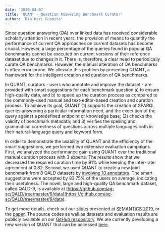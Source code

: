 ```yaml
---
date: '2020-04-07'
title: 'QUANT - Question Answering Benchmark Curator'
author: 'Ria Hari Gusmita'
---
```


  
  
Since question answering (QA) over linked data has received considerable scholarly attention in recent years, the provision of means to quantify the performance of current QA approaches on current datasets has become crucial. However, a large percentage of the queries found in popular QA benchmarks cannot be executed on current versions of their reference dataset due to changes in it. There is, therefore, a clear need to periodically curate QA benchmarks. However, the manual alteration of QA benchmarks is often error-prone. We alleviate this problem by presenting QUANT, a framework for the intelligent creation and curation of QA benchmarks.

  

In QUANT, curators - users who annotate and improve the dataset - are provided with smart suggestions for each benchmark question a) to ensure high-quality data, and b) to speed up the curation process as compared to the commonly-used manual and text-editor-based creation and curation process. To achieve its goal, QUANT (1) supports the creation of SPARQL queries answering a particular information need, and the execution of the query against a predefined endpoint or knowledge base; (2) checks the validity of benchmark metadata; and 3) verifies the spelling and grammatical correctness of questions across multiple languages both in their natural-language query and keyword form.

  

In order to demonstrate the usability of QUANT and the efficiency of the smart suggestions, we performed two extensive evaluation campaigns. First, we analyzed the performance gain using QUANT over the traditional manual curation process with 3 experts. The results show that we decreased the required curation time by 91% while keeping the inter-rater agreement at 0.82. Second, we used QUANT to create a new joint benchmark from 8 QALD datasets by [involving 10 annotators](https://github.com/dice-group/QUANT/tree/master/Data/Curation%20Result%20from%2010%20Annotators). The smart suggestions were accepted by 83.75% of the users on average, indicating their usefulness. The novel, large and high-quality QA benchmark dataset, called QALD-9, is available at [https://github.com/ag-sc/QALD/tree/master/9/data](https://github.com/ag-sc/QALD/tree/master/9/data).

  

To get more details, check out our [slides](https://www.slideshare.net/RiaHariGusmita/quantquestion-answering-benchmark-curator) presented at [SEMANTiCS 2019](https://2019.semantics.cc/), or the [paper](https://link.springer.com/chapter/10.1007/978-3-030-33220-4_25). The source codes as well as datasets and evaluation results are publicly available on our [GitHub respository](https://github.com/dice-group/QUANT/tree/master). We are currently developing a new version of QUANT that can be accessed [here](https://github.com/dice-group/QUANT/tree/development).
